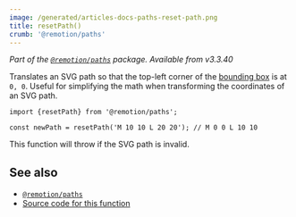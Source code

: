 ```yaml
---
image: /generated/articles-docs-paths-reset-path.png
title: resetPath()
crumb: '@remotion/paths'
---
```


_Part of the [`@remotion/paths`](/docs/paths) package. Available from v3.3.40_

Translates an SVG path so that the top-left corner of the [bounding box](/docs/paths/get-bounding-box) is at `0, 0`. Useful for simplifying the math when transforming the coordinates of an SVG path.

```tsx twoslash title="reset-path.ts"
import {resetPath} from '@remotion/paths';

const newPath = resetPath('M 10 10 L 20 20'); // M 0 0 L 10 10
```

This function will throw if the SVG path is invalid.

## See also

- [`@remotion/paths`](/docs/paths)
- [Source code for this function](https://github.com/remotion-dev/remotion/blob/main/packages/paths/src/reset-path.ts)
